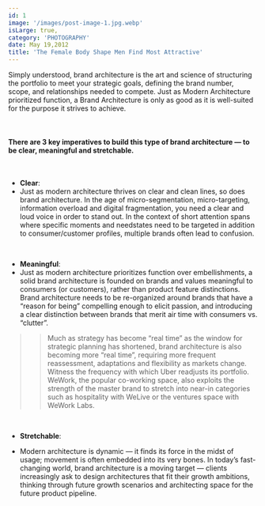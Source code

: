 ```yaml
---
id: 1
image: '/images/post-image-1.jpg.webp'
isLarge: true,
category: 'PHOTOGRAPHY'
date: May 19,2012
title: 'The Female Body Shape Men Find Most Attractive'
---
```


Simply understood, brand architecture is the art and science of structuring the portfolio
to meet your strategic goals, defining the brand number, scope, and relationships
needed to compete. Just as Modern Architecture prioritized function, a Brand Architecture
is only as good as it is well-suited for the purpose it strives to achieve.

<br />

#### **There are 3 key imperatives to build this type of brand architecture — to be clear, meaningful and stretchable.**

<br />

- **Clear**:
- Just as modern architecture thrives on clear and clean lines,
  so does brand architecture. In the age of micro-segmentation, micro-targeting, information
  overload and digital fragmentation, you need a clear and loud voice in order to stand
  out. In the context of short attention spans where specific moments and needstates
  need to be targeted in addition to consumer/customer profiles, multiple brands often
  lead to confusion.

<br />

- **Meaningful**:
- Just as modern architecture prioritizes function over embellishments, a solid brand architecture
  is founded on brands and values meaningful to consumers (or customers), rather than
  product feature distinctions. Brand architecture needs to be re-organized around
  brands that have a “reason for being” compelling enough to elicit passion, and introducing
  a clear distinction between brands that merit air time with consumers vs. “clutter”.

> > Much as strategy has become “real time” as the window for strategic planning has shortened, brand architecture is also becoming more “real time”, requiring more frequent reassessment, adaptations and flexibility as markets change. Witness the frequency with which Uber readjusts its portfolio. WeWork, the popular co-working space, also exploits the strength of the master brand to stretch into near-in categories such as hospitality with WeLive or the ventures space with WeWork Labs.

<br />

- **Stretchable**:

- Modern architecture is dynamic — it finds its force
  in the midst of usage; movement is often embedded into its very bones. In
  today’s fast-changing world, brand architecture is a moving target — clients
  increasingly ask to design architectures that fit their growth ambitions,
  thinking through future growth scenarios and architecting space for the future
  product pipeline.

